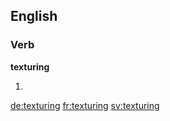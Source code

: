 
==English==

===Verb===
'''texturing'''

# {{present participle of|texture}}

[[de:texturing]]
[[fr:texturing]]
[[sv:texturing]]